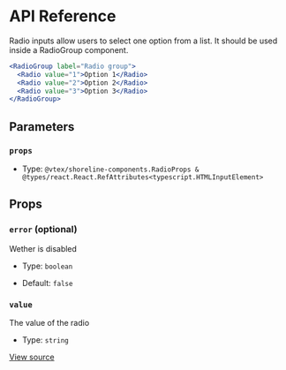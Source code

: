 # API Reference

Radio inputs allow users to select one option from a list. It should be used inside a RadioGroup component.

```jsx
<RadioGroup label="Radio group">
  <Radio value="1">Option 1</Radio>
  <Radio value="2">Option 2</Radio>
  <Radio value="3">Option 3</Radio>
</RadioGroup>
```

## Parameters

### `props`

- Type: `@vtex/shoreline-components.RadioProps & @types/react.React.RefAttributes<typescript.HTMLInputElement>`

## Props

### `error` (optional)

Wether is disabled

- Type: `boolean`

- Default: `false`

### `value`

The value of the radio

- Type: `string`

[View source](https://github.com/vtex/shoreline/blob/611cd4283/packages/components/src/radio/radio.tsx#L18)
